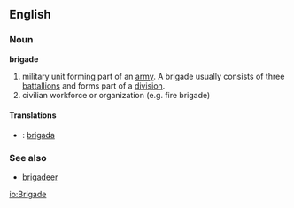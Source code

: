 ==English==
===Noun===
'''brigade'''

#military unit forming part of an [[army]]. A brigade usually consists of three [[battallion]]s and forms part of a [[division]].
#civilian workforce or organization (e.g. fire brigade)

====Translations====
*{{pt}}: [[brigada]]

===See also===
*[[brigadeer]]<!-- surely related? -->

[[io:Brigade]]